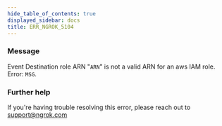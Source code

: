 ```yaml
---
hide_table_of_contents: true
displayed_sidebar: docs
title: ERR_NGROK_5104
---
```


### Message

Event Destination role ARN "`ARN`" is not a valid ARN for an aws IAM role. Error: `MSG`.

### Further help

If you're having trouble resolving this error, please reach out to [support@ngrok.com](mailto:support@ngrok.com?subject=Help%20with%20ERR_NGROK_5104)
